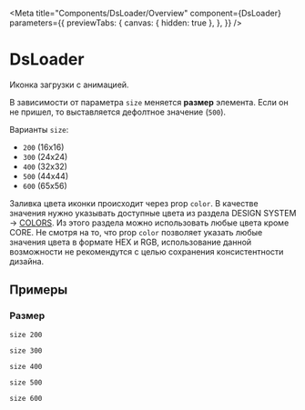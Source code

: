 
<Meta title="Components/DsLoader/Overview"
      component={DsLoader}
      parameters={{
        previewTabs: {
          canvas: { hidden: true },
        },
      }}
/>

# DsLoader

Иконка загрузки с анимацией.

В зависимости от параметра `size` меняется **размер** элемента.
Если он не пришел, то выставляется дефолтное значение (`500`).

Варианты `size`:

- `200` (16x16)
- `300` (24х24)
- `400` (32х32)
- `500` (44х44)
- `600` (65х56)

Заливка цвета иконки происходит через prop `color`. В качестве значения нужно указывать доступные цвета из раздела DESIGN SYSTEM -> [COLORS](https://ui-kit.o3.ru/?path=/story/design-system-colors--colors). Из этого раздела можно использовать любые цвета кроме CORE. Не смотря на то, что prop `color` позволяет указать любые значения цвета в формате HEX и RGB, использование данной возможности не рекомендутся с целью сохранения консистентности дизайна.

## Примеры

### Размер

`size 200`

<Canvas>
  <Story id="components-dsloader-stories--size-200"/>
</Canvas>

`size 300`

<Canvas>
  <Story id="components-dsloader-stories--size-300"/>
</Canvas>

`size 400`

<Canvas>
  <Story id="components-dsloader-stories--size-400"/>
</Canvas>

`size 500`

<Canvas>
  <Story id="components-dsloader-stories--size-500"/>
</Canvas>

`size 600`

<Canvas>
  <Story id="components-dsloader-stories--size-600"/>
</Canvas>
